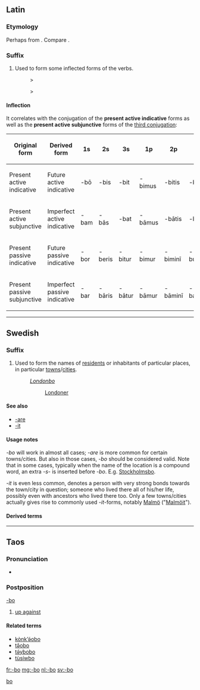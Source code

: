 {{also|Appendix:Variations of "bo"}}
==Latin==

===Etymology===
Perhaps from {{etyl|ine-pro|la}} {{m|ine-pro|*bʰuH-||to grow, become, come into being, appear}}. Compare {{m|la|fīō||I become}}.

===Suffix===
{{la-suffix|-bō}}

# Used to form some inflected forms of the verbs.
#: {{m|la|amō||I love}} > {{m|la|amābō||I will love}}
#: {{m|la|amō||I love}} > {{m|la|amābam||I have been loving}}

====Inflection====
It correlates with the conjugation of the '''present active indicative''' forms as well as the '''present active subjunctive''' forms of the [[Appendix:Latin third conjugation|third conjugation]]:
{| class=wikitable
! Original form !! Derived form
! 1s !! 2s !! 3s !! 1p !! 2p !! 3p
|-
| Present active indicative
| Future active indicative
| -bō || -bis || -bit || -bimus || -bitis || -bunt
|-
| Present active subjunctive
| Imperfect active indicative
| -bam || -bās || -bat || -bāmus || -bātis || -bant
|-
| Present passive indicative
| Future passive indicative
| -bor || -beris || -bitur || -bimur || -biminī || -buntur
|-
| Present passive subjunctive
| Imperfect passive indicative
| -bar || -bāris || -bātur || -bāmur || -bāminī || -bantur
|}

----

==Swedish==

===Suffix===
{{head|sv|suffix}}

# Used to form the names of [[resident]]s or inhabitants of particular places, in particular [[towns]]/[[cities]].
#: ''[[Londonbo]]''
#:: [[Londoner]]

====See also====
* [[-are]]
* [[-it]]

====Usage notes====
''-bo'' will work in almost all cases; ''-are'' is more common for certain towns/cities. But also in those cases, ''-bo'' should be considered valid. Note that in some cases, typically when the name of the location is a compound word, an extra ''-s-'' is inserted before ''-bo''. E.g. [[Stockholmsbo]].

''-it'' is even less common, denotes a person with very strong bonds towards the town/city in question; someone who lived there all of his/her life, possibly even with ancestors who lived there too. Only a few towns/cities actually gives rise to commonly used ''-it''-forms, notably [[Malmö]] ("[[Malmöit]]").

====Derived terms====
{{suffixsee|sv}}

----

==Taos==

===Pronunciation===
* {{IPA|/bɑ/|lang=twf}}

===Postposition===
[[-bo]]

# [[up against]]

====Related terms====
* [[kònk’ə́obo]]
* [[tə̂obo]]
* [[tə́ybobo]]
* [[tùsíwbo]]

[[Category:Taos postpositions|bo]]

[[fr:-bo]]
[[mg:-bo]]
[[nl:-bo]]
[[sv:-bo]]